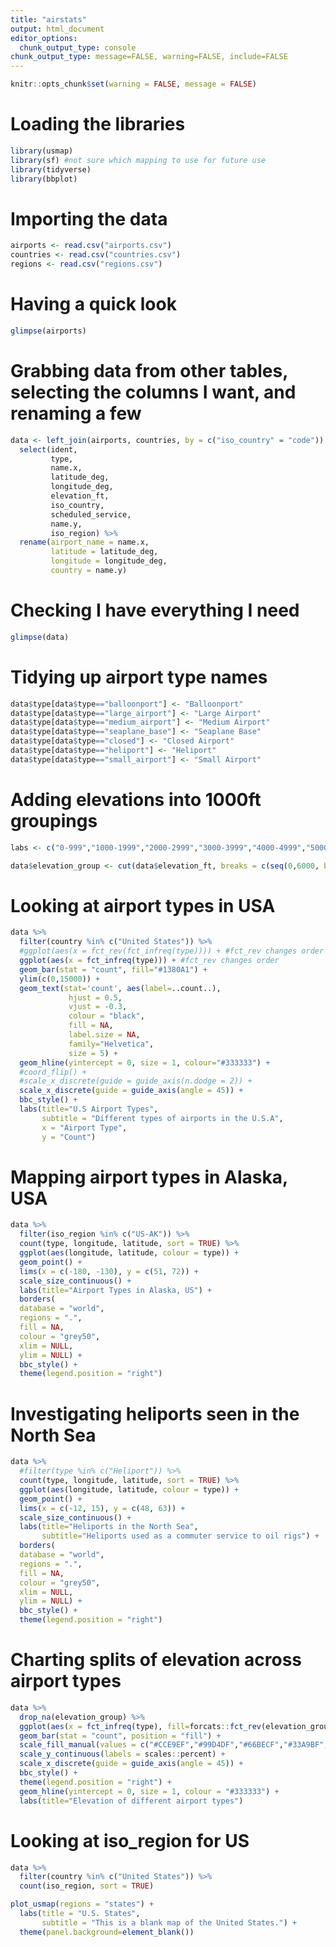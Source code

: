 ```yaml
---
title: "airstats"
output: html_document
editor_options: 
  chunk_output_type: console
chunk_output_type: message=FALSE, warning=FALSE, include=FALSE
---
```


```r
knitr::opts_chunk$set(warning = FALSE, message = FALSE) 
```

# Loading the libraries
```r
library(usmap)
library(sf) #not sure which mapping to use for future use
library(tidyverse)
library(bbplot)
```

# Importing the data
```r
airports <- read.csv("airports.csv")
countries <- read.csv("countries.csv")
regions <- read.csv("regions.csv")
```

# Having a quick look
```r
glimpse(airports)
```

# Grabbing data from other tables, selecting the columns I want, and renaming a few
```r
data <- left_join(airports, countries, by = c("iso_country" = "code")) %>% 
  select(ident, 
         type, 
         name.x, 
         latitude_deg, 
         longitude_deg, 
         elevation_ft, 
         iso_country, 
         scheduled_service, 
         name.y,
         iso_region) %>% 
  rename(airport_name = name.x,
         latitude = latitude_deg,
         longitude = longitude_deg,
         country = name.y)
```

# Checking I have everything I need
```r
glimpse(data)
```

# Tidying up airport type names
```r
data$type[data$type=="balloonport"] <- "Balloonport"
data$type[data$type=="large_airport"] <- "Large Airport"
data$type[data$type=="medium_airport"] <- "Medium Airport"
data$type[data$type=="seaplane_base"] <- "Seaplane Base"
data$type[data$type=="closed"] <- "Closed Airport"
data$type[data$type=="heliport"] <- "Heliport"
data$type[data$type=="small_airport"] <- "Small Airport"
```

# Adding elevations into 1000ft groupings
```r
labs <- c("0-999","1000-1999","2000-2999","3000-3999","4000-4999","5000-5999","6000+")

data$elevation_group <- cut(data$elevation_ft, breaks = c(seq(0,6000, by = 1000), Inf), labels = labs, right = FALSE)
```

# Looking at airport types in USA
```r
data %>% 
  filter(country %in% c("United States")) %>% 
  #ggplot(aes(x = fct_rev(fct_infreq(type)))) + #fct_rev changes order
  ggplot(aes(x = fct_infreq(type))) + #fct_rev changes order
  geom_bar(stat = "count", fill="#1380A1") +
  ylim(c(0,15000)) +
  geom_text(stat='count', aes(label=..count..),
             hjust = 0.5, 
             vjust = -0.3, 
             colour = "black", 
             fill = NA, 
             label.size = NA, 
             family="Helvetica", 
             size = 5) +
  geom_hline(yintercept = 0, size = 1, colour="#333333") +
  #coord_flip() +
  #scale_x_discrete(guide = guide_axis(n.dodge = 2)) +
  scale_x_discrete(guide = guide_axis(angle = 45)) +
  bbc_style() +
  labs(title="U.S Airport Types",
       subtitle = "Different types of airports in the U.S.A",
       x = "Airport Type",
       y = "Count")
```

# Mapping airport types in Alaska, USA
```r
data %>% 
  filter(iso_region %in% c("US-AK")) %>%
  count(type, longitude, latitude, sort = TRUE) %>% 
  ggplot(aes(longitude, latitude, colour = type)) +
  geom_point() +
  lims(x = c(-180, -130), y = c(51, 72)) +
  scale_size_continuous() +
  labs(title="Airport Types in Alaska, US") +
  borders(
  database = "world",
  regions = ".",
  fill = NA,
  colour = "grey50",
  xlim = NULL,
  ylim = NULL) +
  bbc_style() +
  theme(legend.position = "right")
```

# Investigating heliports seen in the North Sea
```r
data %>% 
  #filter(type %in% c("Heliport")) %>%
  count(type, longitude, latitude, sort = TRUE) %>% 
  ggplot(aes(longitude, latitude, colour = type)) +
  geom_point() +
  lims(x = c(-12, 15), y = c(48, 63)) +
  scale_size_continuous() +
  labs(title="Heliports in the North Sea",
       subtitle="Heliports used as a commuter service to oil rigs") +
  borders(
  database = "world",
  regions = ".",
  fill = NA,
  colour = "grey50",
  xlim = NULL,
  ylim = NULL) +
  bbc_style() +
  theme(legend.position = "right")
```

# Charting splits of elevation across airport types
```r
data %>% 
  drop_na(elevation_group) %>% 
  ggplot(aes(x = fct_infreq(type), fill=forcats::fct_rev(elevation_group))) +
  geom_bar(stat = "count", position = "fill") +
  scale_fill_manual(values = c("#CCE9EF","#99D4DF","#66BECF","#33A9BF","#1A8FA6","#005869","#003B46")) +
  scale_y_continuous(labels = scales::percent) +
  scale_x_discrete(guide = guide_axis(angle = 45)) +
  bbc_style() +
  theme(legend.position = "right") +
  geom_hline(yintercept = 0, size = 1, colour = "#333333") +
  labs(title="Elevation of different airport types")
```

# Looking at iso_region for US 
```r
data %>% 
  filter(country %in% c("United States")) %>% 
  count(iso_region, sort = TRUE)
```

```r
plot_usmap(regions = "states") + 
  labs(title = "U.S. States",
       subtitle = "This is a blank map of the United States.") + 
  theme(panel.background=element_blank())
```
